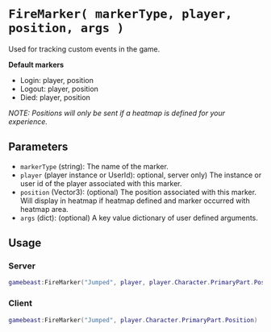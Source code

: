 # `FireMarker( markerType, player, position, args )`

Used for tracking custom events in the game.

**Default markers**

- Login: player, position
- Logout: player, position
- Died: player, position


*NOTE: Positions will only be sent if a heatmap is defined for your experience.*

## Parameters

- `markerType` (string):  The name of the marker.
- `player` (player instance or UserId): optional, server only) The instance or user id of the player associated with this marker.
- `position` (Vector3): (optional) The position associated with this marker. Will display in heatmap if heatmap defined and marker occurred with heatmap area.
- `args` (dict): (optional) A key value dictionary of user defined arguments.


## Usage
### Server
```lua
gamebeast:FireMarker("Jumped", player, player.Character.PrimaryPart.Position)
```

### Client
```lua 
gamebeast:FireMarker("Jumped", player.Character.PrimaryPart.Position)
```
